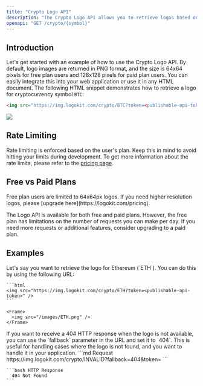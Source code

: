 ```yaml
---
title: "Crypto Logo API"
description: "The Crypto Logo API allows you to retrieve logos based on cryptocurrency symbols, providing both high-quality images and fallback options when a logo is not available."
openapi: "GET /crypto/{symbol}"
---
```


## Introduction

Let's get started with an example of how to use the Crypto Logo API. By default, logo images are returned in PNG format, and the size is 64x64 pixels for free plan users and 128x128 pixels for paid plan users. You can easily integrate this into your web application or use it in any HTML document.
The following HTML snippet demonstrates how to retrieve a logo for cryptocurrency symbol `BTC`:

```html
<img src="https://img.logokit.com/crypto/BTC?token=<publishable-api-token>" />
```

<Frame>
  <img src="/images/BTC.png" />
</Frame>

## Rate Limiting

Rate limiting is enforced based on the user's plan. Keep this in mind to avoid hitting your limits during development. To get
more information about the rate limits, please refer to the [pricing page](https://logokit.com/pricing).

## Free vs Paid Plans

<Warning>
  Free plan users are limited to 64x64px logos. If you need higher resolution
  logos, please [upgrade here](https://logokit.com/pricing).
</Warning>

The Logo API is available for both free and paid plans. However, the free plan has limitations on the number of requests you can make per day. If you need more requests or additional features, consider upgrading to a paid plan.

## Examples

<AccordionGroup>
  <Accordion title="Retrieve logo for Ethereum cryptocurrency">
    Let's say you want to retrieve the logo for Ethereum (`ETH`). You can
    do this by using the following URL:

    ```html
    <img src="https://img.logokit.com/crypto/ETH?token=<publishable-api-token>" />
    ```

    <Frame>
      <img src="/images/ETH.png" />
    </Frame>

  </Accordion>
  <Accordion title="Get 404 HTTP response for non-existent logo">
    If you want to receive a 404 HTTP response when the logo is not available, you can
    use the `fallback` parameter in the URL and set it to `404`. This is useful for
    handling cases where the logo is not found, and you want to handle it in your
    application.
    ```md Request
    https://img.logokit.com/crypto/INVALID?fallback=404&token=<publishable-api-token>
    ```
    
    ```bash HTTP Response
      404 Not Found
    ```
  </Accordion>
</AccordionGroup>
